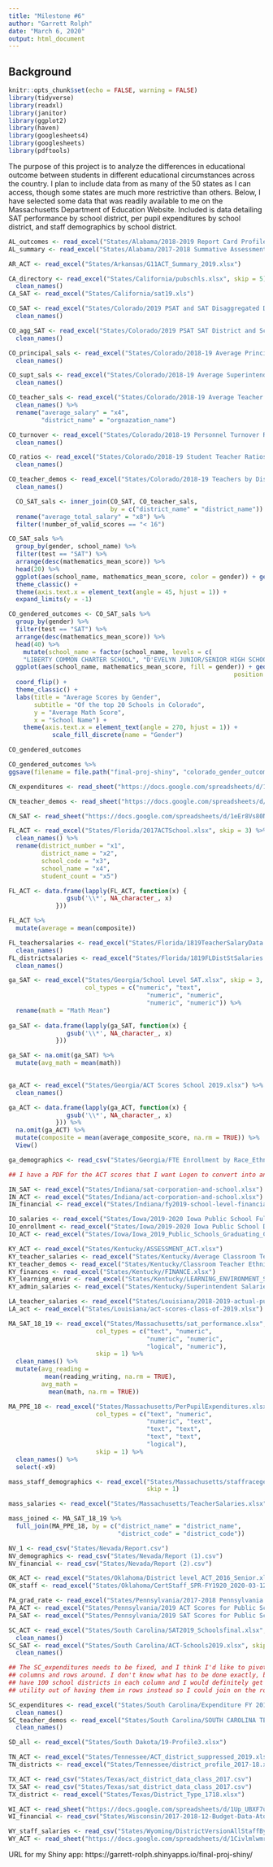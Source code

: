 ```yaml
---
title: "Milestone #6"
author: "Garrett Rolph"
date: "March 6, 2020"
output: html_document
---
```


## Background
```r
knitr::opts_chunk$set(echo = FALSE, warning = FALSE)
library(tidyverse)
library(readxl)
library(janitor)
library(ggplot2)
library(haven)
library(googlesheets4)
library(googlesheets)
library(pdftools)
```
The purpose of this project is to analyze the differences in educational outcome between students in different educational circumstances across the country. I plan to include data from as many of the 50 states as I can access, though some states are much more restrictive than others. Below, I have selected some data that was readily available to me on the Massachusetts Department of Education Website. Included is data detailing SAT performance by school district, per pupil expenditures by school district, and staff demographics by school district. 

```r
AL_outcomes <- read_excel("States/Alabama/2018-2019 Report Card Profile.xlsx")
AL_summary <- read_excel("States/Alabama/2017-2018 Summative Assessment Results (Data Center).xlsx")
```

```r
AR_ACT <- read_excel("States/Arkansas/G11ACT_Summary_2019.xlsx")
```

```r
CA_directory <- read_excel("States/California/pubschls.xlsx", skip = 5) %>% 
  clean_names()
CA_SAT <- read_excel("States/California/sat19.xls")
```

```r
CO_SAT <- read_excel("States/Colorado/2019 PSAT and SAT Disaggregated District and School Achievement Results.xlsx", skip = 10) %>% 
  clean_names()

CO_agg_SAT <- read_excel("States/Colorado/2019 PSAT SAT District and School Achievement Results.xlsx", skip = 10) %>% 
  clean_names()

CO_principal_sals <- read_excel("States/Colorado/2018-19 Average Principal and Asst Principal Salary by District.xlsx", skip = 3) %>% 
  clean_names() 

CO_supt_sals <- read_excel("States/Colorado/2018-19 Average Superintendent Salary by District.xlsx", skip = 3) %>% 
  clean_names()

CO_teacher_sals <- read_excel("States/Colorado/2018-19 Average Teacher Salary by District.xlsx", skip = 3) %>% 
  clean_names() %>% 
  rename("average_salary" = "x4",
         "district_name" = "orgnazation_name")

CO_turnover <- read_excel("States/Colorado/2018-19 Personnel Turnover Rate by District and Position Categories.xlsx", skip = 3) %>% 
  clean_names()

CO_ratios <- read_excel("States/Colorado/2018-19 Student Teacher Ratios.xlsx", skip = 2) %>% 
  clean_names() 

CO_teacher_demos <- read_excel("States/Colorado/2018-19 Teachers by District, Race and Gender.xlsx", skip = 3) %>% 
  clean_names() 
```

```r
  CO_SAT_sals <- inner_join(CO_SAT, CO_teacher_sals, 
                            by = c("district_name" = "district_name")) %>% 
  rename("average_total_salary" = "x8") %>% 
  filter(!number_of_valid_scores == "< 16")
```

```r
CO_SAT_sals %>%
  group_by(gender, school_name) %>% 
  filter(test == "SAT") %>% 
  arrange(desc(mathematics_mean_score)) %>% 
  head(20) %>% 
  ggplot(aes(school_name, mathematics_mean_score, color = gender)) + geom_col() +
  theme_classic() +
  theme(axis.text.x = element_text(angle = 45, hjust = 1)) +
  expand_limits(y = -1)
```

```r
CO_gendered_outcomes <- CO_SAT_sals %>%
  group_by(gender) %>% 
  filter(test == "SAT") %>% 
  arrange(desc(mathematics_mean_score)) %>% 
  head(40) %>%    
    mutate(school_name = factor(school_name, levels = c(
    "LIBERTY COMMON CHARTER SCHOOL", "D'EVELYN JUNIOR/SENIOR HIGH SCHOOL", "DSST: BYERS HIGH SCHOOL", "THOMAS MACLAREN STATE CHARTER SCHOOL", "FAIRVIEW HIGH SCHOOL", "THE VANGUARD SCHOOL (HIGH)", "PEAK TO PEAK CHARTER SCHOOL", "STARGATE CHARTER SCHOOL","CHERRY CREEK HIGH SCHOOL", "PROSPECT RIDGE ACADEMY",  "STEM SCHOOL HIGHLANDS RANCH", "DSST: STAPLETON HIGH SCHOOL", "JEFFERSON ACADEMY HIGH SCHOOL",  "TCA COLLEGE PATHWAYS","SKYVIEW ACADEMY","MONARCH HIGH SCHOOL","FOSSIL RIDGE HIGH SCHOOL","COLORADO EARLY COLLEGES - PARKER","ROCK CANYON HIGH SCHOOL", "EVERGREEN HIGH SCHOOL","All Schools","DENVER SCHOOL OF THE ARTS","THE CLASSICAL ACADEMY HIGH SCHOOL", "PALMER RIDGE HIGH SCHOOL", "CHEYENNE MOUNTAIN HIGH SCHOOL","CRESTED BUTTE SECONDARY SCHOOL"))) %>% 
  ggplot(aes(school_name, mathematics_mean_score, fill = gender)) + geom_col(stat = 'identity',
                                                              position = 'dodge') +
  coord_flip() +
  theme_classic() +
  labs(title = "Average Scores by Gender",
       subtitle = "Of the top 20 Schools in Colorado",
       y = "Average Math Score",
       x = "School Name") +
    theme(axis.text.x = element_text(angle = 270, hjust = 1)) +
            scale_fill_discrete(name = "Gender")

CO_gendered_outcomes
```

```r
CO_gendered_outcomes %>% 
ggsave(filename = file.path("final-proj-shiny", "colorado_gender_outcome.png"))
```

```r
CN_expenditures <- read_sheet("https://docs.google.com/spreadsheets/d/12Hy7Wqal4eh8iaDBaxkWGonB1qiG6rbp0ClFstD4QZw/edit#gid=0", skip = 1) 

CN_teacher_demos <- read_sheet("https://docs.google.com/spreadsheets/d/1hqd_BlUnN_iimltVFJhQqzvUJ58vcGnv8rdpZcdbZ40/edit#gid=0", skip = 1)

CN_SAT <- read_sheet("https://docs.google.com/spreadsheets/d/1eEr8Vs80NQBzHORBG7n1kiQEAxMjnu0jdlY-AuJ9UUs/edit#gid=0", skip = 2)
```

```r
FL_ACT <- read_excel("States/Florida/2017ACTSchool.xlsx", skip = 3) %>% 
  clean_names() %>% 
  rename(district_number = "x1",
         district_name = "x2",
         school_code = "x3",
         school_name = "x4",
         student_count = "x5")

FL_ACT <- data.frame(lapply(FL_ACT, function(x) {
                gsub('\\*', NA_character_, x)
             }))

FL_ACT %>% 
  mutate(average = mean(composite)) 

FL_teachersalaries <- read_excel("States/Florida/1819TeacherSalaryData.xlsx", skip = 2) %>% 
  clean_names()
FL_districtsalaries <- read_excel("States/Florida/1819FLDistStSalaries.xlsx", skip = 2) %>% 
  clean_names()
```

```r
ga_SAT <- read_excel("States/Georgia/School Level SAT.xlsx", skip = 3,
                     col_types = c("numeric", "text",
                                      "numeric", "numeric",
                                      "numeric", "numeric")) %>% 
  rename(math = "Math Mean") 
  
ga_SAT <- data.frame(lapply(ga_SAT, function(x) {
                gsub('\\*', NA_character_, x)
             })) 

ga_SAT <- na.omit(ga_SAT) %>% 
  mutate(avg_math = mean(math)) 
  

ga_ACT <- read_excel("States/Georgia/ACT Scores School 2019.xlsx") %>% 
  clean_names()

ga_ACT <- data.frame(lapply(ga_ACT, function(x) {
                gsub('\\*', NA_character_, x)
             })) %>% 
  na.omit(ga_ACT) %>% 
  mutate(composite = mean(average_composite_score, na.rm = TRUE)) %>% 
  View()

ga_demographics <- read_csv("States/Georgia/FTE Enrollment by Race_Ethnicity and Gender Fiscal Year2020-1 Data Report.csv", skip = 3)
```

```r
## I have a PDF for the ACT scores that I want Logen to convert into an excel file, and then I also would like him to work to find data on student enrollment percentiles.
```

```r
IN_SAT <- read_excel("States/Indiana/sat-corporation-and-school.xlsx")
IN_ACT <- read_excel("States/Indiana/act-corporation-and-school.xlsx")
IN_financial <- read_excel("States/Indiana/fy2019-school-level-financial-data-media.xlsx")
```

```r
IO_salaries <- read_excel("States/Iowa/2019-2020 Iowa Public School Full Time Teachers_1.xlsx")
IO_enrollment <- read_excel("States/Iowa/2019-2020 Iowa Public School District PreK-12 Enrollments by District, Grade, Race and Gender.xlsx")
IO_ACT <- read_excel("States/Iowa/Iowa_2019_Public_Schools_Graduating_Class_5yr_trends_District level_no small Ns.xlsx")
```

```r
KY_ACT <- read_excel("States/Kentucky/ASSESSMENT_ACT.xlsx")
KY_teacher_salaries <- read_excel("States/Kentucky/Average Classroom Teacher Salaries (1989-2020) ADA.xlsx")
KY_teacher_demos <- read_excel("States/Kentucky/Classroom Teacher Ethnic-Gender Count (2020) ADA.xlsx")
KY_finances <- read_excel("States/Kentucky/FINANCE.xlsx")
KY_learning_envir <- read_excel("States/Kentucky/LEARNING_ENVIRONMENT_STUDENTS-TEACHERS.xlsx")
KY_admin_salaries <- read_excel("States/Kentucky/Superintendent Salaries (2001-2020) ADA.xlsx")
```

```r
LA_teacher_salaries <- read_excel("States/Louisiana/2018-2019-actual-public-classroom-teacher-salary-averages-by-school-district.xlsx")
LA_act <- read_excel("States/Louisiana/act-scores-class-of-2019.xlsx")
```

```r
MA_SAT_18_19 <- read_excel("States/Massachusetts/sat_performance.xlsx", 
                        col_types = c("text", "numeric",
                                      "numeric", "numeric",
                                      "logical", "numeric"),
                        skip = 1) %>% 
  clean_names() %>% 
  mutate(avg_reading = 
          mean(reading_writing, na.rm = TRUE),
         avg_math =
           mean(math, na.rm = TRUE)) 

MA_PPE_18 <- read_excel("States/Massachusetts/PerPupilExpenditures.xlsx",
                        col_types = c("text", "numeric",
                                      "numeric", "text",
                                      "text", "text",
                                      "text", "text",
                                      "logical"),
                        skip = 1) %>% 
  clean_names() %>% 
  select(-x9)

mass_staff_demographics <- read_excel("States/Massachusetts/staffracegender.xlsx",
                                      skip = 1)

mass_salaries <- read_excel("States/Massachusetts/TeacherSalaries.xlsx")

mass_joined <- MA_SAT_18_19 %>% 
  full_join(MA_PPE_18, by = c("district_name" = "district_name",
                              "district_code" = "district_code"))
```

```r
NV_1 <- read_csv("States/Nevada/Report.csv")
NV_demographics <- read_csv("States/Nevada/Report (1).csv")
NV_financial <- read_csv("States/Nevada/Report (2).csv")
```

```r
OK_ACT <- read_excel("States/Oklahoma/District level_ACT_2016_Senior.xlsx")
OK_staff <- read_excel("States/Oklahoma/CertStaff_SPR-FY1920_2020-03-12-MidYr.xlsx")
```

```r
PA_grad_rate <- read_excel("States/Pennsylvania/2017-2018 Pennsylvania 4-Year Cohort Graduation Rates.xlsx")
PA_ACT <- read_excel("States/Pennsylvania/2019 ACT Scores for Public Schools.xlsx")
PA_SAT <- read_excel("States/Pennsylvania/2019 SAT Scores for Public Schools.xlsx")
```

```r
SC_ACT <- read_excel("States/South Carolina/SAT2019_Schoolsfinal.xlsx", skip = 2) %>% 
  clean_names()
SC_SAT <- read_excel("States/South Carolina/ACT-Schools2019.xlsx", skip = 1) %>% 
  clean_names()

## The SC_expenditures needs to be fixed, and I think I'd like to pivot the
## columns and rows around. I don't know what has to be done exactly, but they
## have 100 school districts in each column and I would definitely get more
## utility out of having them in rows instead so I could join on the rows.

SC_expenditures <- read_excel("States/South Carolina/Expenditure FY 2017-2018.xlsx")%>% 
  clean_names()
SC_teacher_demos <- read_excel("States/South Carolina/SOUTH CAROLINA TEACHERS BY RACE AND GENDER 2015-16.xlsx")  %>% 
  clean_names()
```

```r
SD_all <- read_excel("States/South Dakota/19-Profile3.xlsx")
```

```r
TN_ACT <- read_excel("States/Tennessee/ACT_district_suppressed_2019.xlsx")
TN_districts <- read_excel("States/Tennessee/district_profile_2017-18.xlsx")
```

```r
TX_ACT <- read_csv("States/Texas/act_district_data_class_2017.csv")
TX_SAT <- read_csv("States/Texas/sat_district_data_class_2017.csv")
TX_district <- read_excel("States/Texas/District_Type_1718.xlsx")
```

```r
WI_ACT <- read_sheet("https://docs.google.com/spreadsheets/d/1Up_UBXF7uX0kc93cFnLVZ-8FS6h7pEnBrl-FbVaMtRk/edit#gid=0")
WI_financial <- read_csv("States/Wisconsin/2017-2018-12-Budget-Data-AtoZ-with-Rollups.csv")
```

```r
WY_staff_salaries <- read_csv("States/Wyoming/DistrictVersionAllStaffByCategoryWithAverageSalaries.csv")
WY_ACT <- read_sheet("https://docs.google.com/spreadsheets/d/1CivlmlwmrBka8c5oqqQQ4lMqJb981Kvon6luWhZclII/edit#gid=0")
```


URL for my Shiny app: https://garrett-rolph.shinyapps.io/final-proj-shiny/
